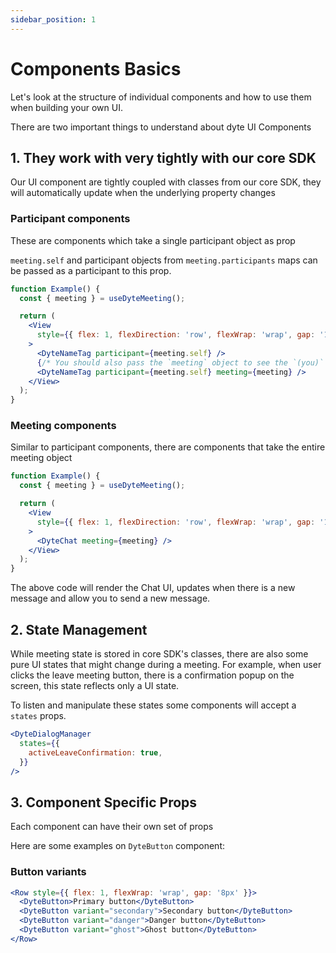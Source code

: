 ```yaml
---
sidebar_position: 1
---
```


# Components Basics

Let's look at the structure of individual components and how to use them when
building your own UI.

There are two important things to understand about dyte UI Components

## 1. They work with very tightly with our core SDK

Our UI component are tightly coupled with classes from our core SDK, they will
automatically update when the underlying property changes

### Participant components

These are components which take a single participant object as prop

`meeting.self` and participant objects from `meeting.participants` maps can be
passed as a participant to this prop.

```jsx
function Example() {
  const { meeting } = useDyteMeeting();

  return (
    <View
      style={{ flex: 1, flexDirection: 'row', flexWrap: 'wrap', gap: '12px' }}
    >
      <DyteNameTag participant={meeting.self} />
      {/* You should also pass the `meeting` object to see the `(you)` text */}
      <DyteNameTag participant={meeting.self} meeting={meeting} />
    </View>
  );
}
```

### Meeting components

Similar to participant components, there are components that take the entire
meeting object

```jsx
function Example() {
  const { meeting } = useDyteMeeting();

  return (
    <View
      style={{ flex: 1, flexDirection: 'row', flexWrap: 'wrap', gap: '12px' }}
    >
      <DyteChat meeting={meeting} />
    </View>
  );
}
```

The above code will render the Chat UI, updates when there is a new message and
allow you to send a new message.

## 2. State Management

While meeting state is stored in core SDK's classes, there are also some pure UI
states that might change during a meeting. For example, when user clicks the
leave meeting button, there is a confirmation popup on the screen, this state
reflects only a UI state.

To listen and manipulate these states some components will accept a `states`
props.

```jsx
<DyteDialogManager
  states={{
    activeLeaveConfirmation: true,
  }}
/>
```

## 3. Component Specific Props

Each component can have their own set of props

Here are some examples on `DyteButton` component:

### Button variants

```jsx
<Row style={{ flex: 1, flexWrap: 'wrap', gap: '8px' }}>
  <DyteButton>Primary button</DyteButton>
  <DyteButton variant="secondary">Secondary button</DyteButton>
  <DyteButton variant="danger">Danger button</DyteButton>
  <DyteButton variant="ghost">Ghost button</DyteButton>
</Row>
```

<head>
  <title>React Native UI Kit Components Basics</title>
  <meta
    name="description"
    content="Learn the basics of components in React Native with Dyte's comprehensive guide. Understand the fundamental building blocks for React Native applications."
  />
</head>
